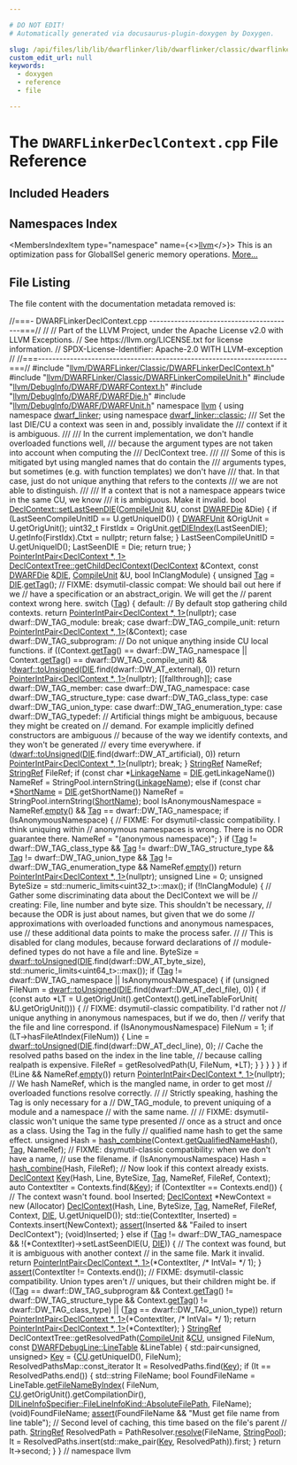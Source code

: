 ```yaml
---

# DO NOT EDIT!
# Automatically generated via docusaurus-plugin-doxygen by Doxygen.

slug: /api/files/lib/lib/dwarflinker/lib/dwarflinker/classic/dwarflinkerdeclcontext-cpp
custom_edit_url: null
keywords:
  - doxygen
  - reference
  - file

---
```





# The `DWARFLinkerDeclContext.cpp` File Reference

<DoxygenPage pluginConfig={pluginConfig}>



## Included Headers

<IncludesList>
<IncludesListItem
  filePath="llvm/DWARFLinker/Classic/DWARFLinkerDeclContext.h"
  permalink="/docs/api/files/include/include/llvm/include/llvm/dwarflinker/include/llvm/dwarflinker/classic/dwarflinkerdeclcontext-h"
  isLocal="true" />
<IncludesListItem
  filePath="llvm/DWARFLinker/Classic/DWARFLinkerCompileUnit.h"
  permalink="/docs/api/files/include/include/llvm/include/llvm/dwarflinker/include/llvm/dwarflinker/classic/dwarflinkercompileunit-h"
  isLocal="true" />
<IncludesListItem
  filePath="llvm/DebugInfo/DWARF/DWARFContext.h"
  permalink="/docs/api/files/include/include/llvm/include/llvm/debuginfo/include/llvm/debuginfo/dwarf/dwarfcontext-h"
  isLocal="true" />
<IncludesListItem
  filePath="llvm/DebugInfo/DWARF/DWARFDie.h"
  permalink="/docs/api/files/include/include/llvm/include/llvm/debuginfo/include/llvm/debuginfo/dwarf/dwarfdie-h"
  isLocal="true" />
<IncludesListItem
  filePath="llvm/DebugInfo/DWARF/DWARFUnit.h"
  permalink="/docs/api/files/include/include/llvm/include/llvm/debuginfo/include/llvm/debuginfo/dwarf/dwarfunit-h"
  isLocal="true" />
</IncludesList>

## Namespaces Index

<MembersIndex>

<MembersIndexItem
  type="namespace"
  name={<><a href="/docs/api/namespaces/llvm">llvm</a></>}>
This is an optimization pass for GlobalISel generic memory operations. <a href="/docs/api/namespaces/llvm/#details">More...</a>
</MembersIndexItem>

</MembersIndex>


## File Listing

The file content with the documentation metadata removed is:

<ProgramListing>

<Link id="l00001" /><CodeLine lineNumber="1"><span class="doxyHighlightComment">//===- DWARFLinkerDeclContext.cpp -----------------------------------------===//</span></CodeLine>
<Link id="l00002" /><CodeLine lineNumber="2"><span class="doxyHighlightComment">//</span></CodeLine>
<Link id="l00003" /><CodeLine lineNumber="3"><span class="doxyHighlightComment">// Part of the LLVM Project, under the Apache License v2.0 with LLVM Exceptions.</span></CodeLine>
<Link id="l00004" /><CodeLine lineNumber="4"><span class="doxyHighlightComment">// See https://llvm.org/LICENSE.txt for license information.</span></CodeLine>
<Link id="l00005" /><CodeLine lineNumber="5"><span class="doxyHighlightComment">// SPDX-License-Identifier: Apache-2.0 WITH LLVM-exception</span></CodeLine>
<Link id="l00006" /><CodeLine lineNumber="6"><span class="doxyHighlightComment">//</span></CodeLine>
<Link id="l00007" /><CodeLine lineNumber="7"><span class="doxyHighlightComment">//===----------------------------------------------------------------------===//</span></CodeLine>
<Link id="l00008" /><CodeLine lineNumber="8"></CodeLine>
<Link id="l00009" /><CodeLine lineNumber="9"><span class="doxyHighlightPreprocessor">#include &quot;<a href="/docs/api/files/include/include/llvm/include/llvm/dwarflinker/include/llvm/dwarflinker/classic/dwarflinkerdeclcontext-h">llvm/DWARFLinker/Classic/DWARFLinkerDeclContext.h</a>&quot;</span></CodeLine>
<Link id="l00010" /><CodeLine lineNumber="10"><span class="doxyHighlightPreprocessor">#include &quot;<a href="/docs/api/files/include/include/llvm/include/llvm/dwarflinker/include/llvm/dwarflinker/classic/dwarflinkercompileunit-h">llvm/DWARFLinker/Classic/DWARFLinkerCompileUnit.h</a>&quot;</span></CodeLine>
<Link id="l00011" /><CodeLine lineNumber="11"><span class="doxyHighlightPreprocessor">#include &quot;<a href="/docs/api/files/include/include/llvm/include/llvm/debuginfo/include/llvm/debuginfo/dwarf/dwarfcontext-h">llvm/DebugInfo/DWARF/DWARFContext.h</a>&quot;</span></CodeLine>
<Link id="l00012" /><CodeLine lineNumber="12"><span class="doxyHighlightPreprocessor">#include &quot;<a href="/docs/api/files/include/include/llvm/include/llvm/debuginfo/include/llvm/debuginfo/dwarf/dwarfdie-h">llvm/DebugInfo/DWARF/DWARFDie.h</a>&quot;</span></CodeLine>
<Link id="l00013" /><CodeLine lineNumber="13"><span class="doxyHighlightPreprocessor">#include &quot;<a href="/docs/api/files/include/include/llvm/include/llvm/debuginfo/include/llvm/debuginfo/dwarf/dwarfunit-h">llvm/DebugInfo/DWARF/DWARFUnit.h</a>&quot;</span></CodeLine>
<Link id="l00014" /><CodeLine lineNumber="14"></CodeLine>
<Link id="l00015" /><CodeLine lineNumber="15"><span class="doxyHighlightKeyword">namespace </span><span class="doxyHighlight"><a href="/docs/api/namespaces/llvm">llvm</a> &#123;</span></CodeLine>
<Link id="l00016" /><CodeLine lineNumber="16"></CodeLine>
<Link id="l00017" /><CodeLine lineNumber="17"><span class="doxyHighlightKeyword">using namespace </span><span class="doxyHighlight"><a href="/docs/api/namespaces/llvm/dwarf-linker">dwarf&#95;linker</a>;</span></CodeLine>
<Link id="l00018" /><CodeLine lineNumber="18"><span class="doxyHighlightKeyword">using namespace </span><span class="doxyHighlight"><a href="/docs/api/namespaces/llvm/dwarf-linker/classic">dwarf&#95;linker::classic</a>;</span></CodeLine>
<Link id="l00019" /><CodeLine lineNumber="19"></CodeLine>
<Link id="l00020" /><CodeLine lineNumber="20"><span class="doxyHighlightComment">/// Set the last DIE/CU a context was seen in and, possibly invalidate the</span></CodeLine>
<Link id="l00021" /><CodeLine lineNumber="21"><span class="doxyHighlightComment">/// context if it is ambiguous.</span></CodeLine>
<Link id="l00022" /><CodeLine lineNumber="22"><span class="doxyHighlightComment">///</span></CodeLine>
<Link id="l00023" /><CodeLine lineNumber="23"><span class="doxyHighlightComment">/// In the current implementation, we don&#39;t handle overloaded functions well,</span></CodeLine>
<Link id="l00024" /><CodeLine lineNumber="24"><span class="doxyHighlightComment">/// because the argument types are not taken into account when computing the</span></CodeLine>
<Link id="l00025" /><CodeLine lineNumber="25"><span class="doxyHighlightComment">/// DeclContext tree.</span></CodeLine>
<Link id="l00026" /><CodeLine lineNumber="26"><span class="doxyHighlightComment">///</span></CodeLine>
<Link id="l00027" /><CodeLine lineNumber="27"><span class="doxyHighlightComment">/// Some of this is mitigated byt using mangled names that do contain the</span></CodeLine>
<Link id="l00028" /><CodeLine lineNumber="28"><span class="doxyHighlightComment">/// arguments types, but sometimes (e.g. with function templates) we don&#39;t have</span></CodeLine>
<Link id="l00029" /><CodeLine lineNumber="29"><span class="doxyHighlightComment">/// that. In that case, just do not unique anything that refers to the contexts</span></CodeLine>
<Link id="l00030" /><CodeLine lineNumber="30"><span class="doxyHighlightComment">/// we are not able to distinguish.</span></CodeLine>
<Link id="l00031" /><CodeLine lineNumber="31"><span class="doxyHighlightComment">///</span></CodeLine>
<Link id="l00032" /><CodeLine lineNumber="32"><span class="doxyHighlightComment">/// If a context that is not a namespace appears twice in the same CU, we know</span></CodeLine>
<Link id="l00033" /><CodeLine lineNumber="33"><span class="doxyHighlightComment">/// it is ambiguous. Make it invalid.</span></CodeLine>
<Link id="l00034" /><CodeLine lineNumber="34" lineLink="/docs/api/classes/llvm/dwarf-linker/classic/declcontext/#ae30b2bbf9086ea752acb7a645fc6e688"><span class="doxyHighlightKeywordType">bool</span><span class="doxyHighlight"> <a href="/docs/api/classes/llvm/dwarf-linker/classic/declcontext/#ae30b2bbf9086ea752acb7a645fc6e688">DeclContext::setLastSeenDIE</a>(<a href="/docs/api/classes/llvm/dwarf-linker/classic/compileunit">CompileUnit</a> &amp;U, </span><span class="doxyHighlightKeyword">const</span><span class="doxyHighlight"> <a href="/docs/api/classes/llvm/dwarfdie">DWARFDie</a> &amp;Die) &#123;</span></CodeLine>
<Link id="l00035" /><CodeLine lineNumber="35"><span class="doxyHighlight">  </span><span class="doxyHighlightKeywordFlow">if</span><span class="doxyHighlight"> (LastSeenCompileUnitID == U.getUniqueID()) &#123;</span></CodeLine>
<Link id="l00036" /><CodeLine lineNumber="36"><span class="doxyHighlight">    <a href="/docs/api/classes/llvm/dwarfunit-1">DWARFUnit</a> &amp;OrigUnit = U.getOrigUnit();</span></CodeLine>
<Link id="l00037" /><CodeLine lineNumber="37"><span class="doxyHighlight">    uint32&#95;t FirstIdx = OrigUnit.<a href="/docs/api/classes/llvm/dwarfunit-1/#aa19e6ee8bd7aee2cdb0877d7e07a5926">getDIEIndex</a>(LastSeenDIE);</span></CodeLine>
<Link id="l00038" /><CodeLine lineNumber="38"><span class="doxyHighlight">    U.getInfo(FirstIdx).Ctxt = </span><span class="doxyHighlightKeyword">nullptr</span><span class="doxyHighlight">;</span></CodeLine>
<Link id="l00039" /><CodeLine lineNumber="39"><span class="doxyHighlight">    </span><span class="doxyHighlightKeywordFlow">return</span><span class="doxyHighlight"> </span><span class="doxyHighlightKeyword">false</span><span class="doxyHighlight">;</span></CodeLine>
<Link id="l00040" /><CodeLine lineNumber="40"><span class="doxyHighlight">  &#125;</span></CodeLine>
<Link id="l00041" /><CodeLine lineNumber="41"></CodeLine>
<Link id="l00042" /><CodeLine lineNumber="42"><span class="doxyHighlight">  LastSeenCompileUnitID = U.getUniqueID();</span></CodeLine>
<Link id="l00043" /><CodeLine lineNumber="43"><span class="doxyHighlight">  LastSeenDIE = Die;</span></CodeLine>
<Link id="l00044" /><CodeLine lineNumber="44"><span class="doxyHighlight">  </span><span class="doxyHighlightKeywordFlow">return</span><span class="doxyHighlight"> </span><span class="doxyHighlightKeyword">true</span><span class="doxyHighlight">;</span></CodeLine>
<Link id="l00045" /><CodeLine lineNumber="45"><span class="doxyHighlight">&#125;</span></CodeLine>
<Link id="l00046" /><CodeLine lineNumber="46"></CodeLine>
<Link id="l00047" /><CodeLine lineNumber="47"><span class="doxyHighlight"><a href="/docs/api/classes/llvm/pointerintpair">PointerIntPair&lt;DeclContext &#42;, 1&gt;</a></span></CodeLine>
<Link id="l00048" /><CodeLine lineNumber="48" lineLink="/docs/api/classes/llvm/dwarf-linker/classic/declcontexttree/#a4bd9844a95feccd824a78e62c476f423"><span class="doxyHighlight"><a href="/docs/api/classes/llvm/dwarf-linker/classic/declcontexttree/#a4bd9844a95feccd824a78e62c476f423">DeclContextTree::getChildDeclContext</a>(<a href="/docs/api/classes/llvm/dwarf-linker/classic/declcontext">DeclContext</a> &amp;Context, </span><span class="doxyHighlightKeyword">const</span><span class="doxyHighlight"> <a href="/docs/api/classes/llvm/dwarfdie">DWARFDie</a> &amp;<a href="/docs/api/classes/llvm/die">DIE</a>,</span></CodeLine>
<Link id="l00049" /><CodeLine lineNumber="49"><span class="doxyHighlight">                                     <a href="/docs/api/classes/llvm/dwarf-linker/classic/compileunit">CompileUnit</a> &amp;U, </span><span class="doxyHighlightKeywordType">bool</span><span class="doxyHighlight"> InClangModule) &#123;</span></CodeLine>
<Link id="l00050" /><CodeLine lineNumber="50"><span class="doxyHighlight">  </span><span class="doxyHighlightKeywordType">unsigned</span><span class="doxyHighlight"> <a href="/docs/api/namespaces/llvm/#ac226f3d2b9ca090171a8e0a8cb92c343ac101058e7ea21bbbf2a5ac893088e90b">Tag</a> = <a href="/docs/api/classes/llvm/die">DIE</a>.<a href="/docs/api/classes/llvm/die/#aeac16c22ec5a0c13658381144c7e3439">getTag</a>();</span></CodeLine>
<Link id="l00051" /><CodeLine lineNumber="51"></CodeLine>
<Link id="l00052" /><CodeLine lineNumber="52"><span class="doxyHighlight">  </span><span class="doxyHighlightComment">// FIXME: dsymutil-classic compat: We should bail out here if we</span></CodeLine>
<Link id="l00053" /><CodeLine lineNumber="53"><span class="doxyHighlight">  </span><span class="doxyHighlightComment">// have a specification or an abstract&#95;origin. We will get the</span></CodeLine>
<Link id="l00054" /><CodeLine lineNumber="54"><span class="doxyHighlight">  </span><span class="doxyHighlightComment">// parent context wrong here.</span></CodeLine>
<Link id="l00055" /><CodeLine lineNumber="55"></CodeLine>
<Link id="l00056" /><CodeLine lineNumber="56"><span class="doxyHighlight">  </span><span class="doxyHighlightKeywordFlow">switch</span><span class="doxyHighlight"> (<a href="/docs/api/namespaces/llvm/#ac226f3d2b9ca090171a8e0a8cb92c343ac101058e7ea21bbbf2a5ac893088e90b">Tag</a>) &#123;</span></CodeLine>
<Link id="l00057" /><CodeLine lineNumber="57"><span class="doxyHighlight">  </span><span class="doxyHighlightKeywordFlow">default</span><span class="doxyHighlight">:</span></CodeLine>
<Link id="l00058" /><CodeLine lineNumber="58"><span class="doxyHighlight">    </span><span class="doxyHighlightComment">// By default stop gathering child contexts.</span></CodeLine>
<Link id="l00059" /><CodeLine lineNumber="59"><span class="doxyHighlight">    </span><span class="doxyHighlightKeywordFlow">return</span><span class="doxyHighlight"> <a href="/docs/api/classes/llvm/pointerintpair">PointerIntPair&lt;DeclContext &#42;, 1&gt;</a>(</span><span class="doxyHighlightKeyword">nullptr</span><span class="doxyHighlight">);</span></CodeLine>
<Link id="l00060" /><CodeLine lineNumber="60"><span class="doxyHighlight">  </span><span class="doxyHighlightKeywordFlow">case</span><span class="doxyHighlight"> dwarf::DW&#95;TAG&#95;module:</span></CodeLine>
<Link id="l00061" /><CodeLine lineNumber="61"><span class="doxyHighlight">    </span><span class="doxyHighlightKeywordFlow">break</span><span class="doxyHighlight">;</span></CodeLine>
<Link id="l00062" /><CodeLine lineNumber="62"><span class="doxyHighlight">  </span><span class="doxyHighlightKeywordFlow">case</span><span class="doxyHighlight"> dwarf::DW&#95;TAG&#95;compile&#95;unit:</span></CodeLine>
<Link id="l00063" /><CodeLine lineNumber="63"><span class="doxyHighlight">    </span><span class="doxyHighlightKeywordFlow">return</span><span class="doxyHighlight"> <a href="/docs/api/classes/llvm/pointerintpair">PointerIntPair&lt;DeclContext &#42;, 1&gt;</a>(&amp;Context);</span></CodeLine>
<Link id="l00064" /><CodeLine lineNumber="64"><span class="doxyHighlight">  </span><span class="doxyHighlightKeywordFlow">case</span><span class="doxyHighlight"> dwarf::DW&#95;TAG&#95;subprogram:</span></CodeLine>
<Link id="l00065" /><CodeLine lineNumber="65"><span class="doxyHighlight">    </span><span class="doxyHighlightComment">// Do not unique anything inside CU local functions.</span></CodeLine>
<Link id="l00066" /><CodeLine lineNumber="66"><span class="doxyHighlight">    </span><span class="doxyHighlightKeywordFlow">if</span><span class="doxyHighlight"> ((Context.<a href="/docs/api/classes/llvm/dwarf-linker/classic/declcontext/#a8569ced4fce12d65531b73aa700486cb">getTag</a>() == dwarf::DW&#95;TAG&#95;namespace ||</span></CodeLine>
<Link id="l00067" /><CodeLine lineNumber="67"><span class="doxyHighlight">         Context.<a href="/docs/api/classes/llvm/dwarf-linker/classic/declcontext/#a8569ced4fce12d65531b73aa700486cb">getTag</a>() == dwarf::DW&#95;TAG&#95;compile&#95;unit) &amp;&amp;</span></CodeLine>
<Link id="l00068" /><CodeLine lineNumber="68"><span class="doxyHighlight">        !<a href="/docs/api/namespaces/llvm/dwarf/#ae150cb3561ce0a2979ed60d29301eef7">dwarf::toUnsigned</a>(<a href="/docs/api/classes/llvm/die">DIE</a>.find(dwarf::DW&#95;AT&#95;external), 0))</span></CodeLine>
<Link id="l00069" /><CodeLine lineNumber="69"><span class="doxyHighlight">      </span><span class="doxyHighlightKeywordFlow">return</span><span class="doxyHighlight"> <a href="/docs/api/classes/llvm/pointerintpair">PointerIntPair&lt;DeclContext &#42;, 1&gt;</a>(</span><span class="doxyHighlightKeyword">nullptr</span><span class="doxyHighlight">);</span></CodeLine>
<Link id="l00070" /><CodeLine lineNumber="70"><span class="doxyHighlight">    &#91;&#91;fallthrough&#93;&#93;;</span></CodeLine>
<Link id="l00071" /><CodeLine lineNumber="71"><span class="doxyHighlight">  </span><span class="doxyHighlightKeywordFlow">case</span><span class="doxyHighlight"> dwarf::DW&#95;TAG&#95;member:</span></CodeLine>
<Link id="l00072" /><CodeLine lineNumber="72"><span class="doxyHighlight">  </span><span class="doxyHighlightKeywordFlow">case</span><span class="doxyHighlight"> dwarf::DW&#95;TAG&#95;namespace:</span></CodeLine>
<Link id="l00073" /><CodeLine lineNumber="73"><span class="doxyHighlight">  </span><span class="doxyHighlightKeywordFlow">case</span><span class="doxyHighlight"> dwarf::DW&#95;TAG&#95;structure&#95;type:</span></CodeLine>
<Link id="l00074" /><CodeLine lineNumber="74"><span class="doxyHighlight">  </span><span class="doxyHighlightKeywordFlow">case</span><span class="doxyHighlight"> dwarf::DW&#95;TAG&#95;class&#95;type:</span></CodeLine>
<Link id="l00075" /><CodeLine lineNumber="75"><span class="doxyHighlight">  </span><span class="doxyHighlightKeywordFlow">case</span><span class="doxyHighlight"> dwarf::DW&#95;TAG&#95;union&#95;type:</span></CodeLine>
<Link id="l00076" /><CodeLine lineNumber="76"><span class="doxyHighlight">  </span><span class="doxyHighlightKeywordFlow">case</span><span class="doxyHighlight"> dwarf::DW&#95;TAG&#95;enumeration&#95;type:</span></CodeLine>
<Link id="l00077" /><CodeLine lineNumber="77"><span class="doxyHighlight">  </span><span class="doxyHighlightKeywordFlow">case</span><span class="doxyHighlight"> dwarf::DW&#95;TAG&#95;typedef:</span></CodeLine>
<Link id="l00078" /><CodeLine lineNumber="78"><span class="doxyHighlight">    </span><span class="doxyHighlightComment">// Artificial things might be ambiguous, because they might be created on</span></CodeLine>
<Link id="l00079" /><CodeLine lineNumber="79"><span class="doxyHighlight">    </span><span class="doxyHighlightComment">// demand. For example implicitly defined constructors are ambiguous</span></CodeLine>
<Link id="l00080" /><CodeLine lineNumber="80"><span class="doxyHighlight">    </span><span class="doxyHighlightComment">// because of the way we identify contexts, and they won&#39;t be generated</span></CodeLine>
<Link id="l00081" /><CodeLine lineNumber="81"><span class="doxyHighlight">    </span><span class="doxyHighlightComment">// every time everywhere.</span></CodeLine>
<Link id="l00082" /><CodeLine lineNumber="82"><span class="doxyHighlight">    </span><span class="doxyHighlightKeywordFlow">if</span><span class="doxyHighlight"> (<a href="/docs/api/namespaces/llvm/dwarf/#ae150cb3561ce0a2979ed60d29301eef7">dwarf::toUnsigned</a>(<a href="/docs/api/classes/llvm/die">DIE</a>.find(dwarf::DW&#95;AT&#95;artificial), 0))</span></CodeLine>
<Link id="l00083" /><CodeLine lineNumber="83"><span class="doxyHighlight">      </span><span class="doxyHighlightKeywordFlow">return</span><span class="doxyHighlight"> <a href="/docs/api/classes/llvm/pointerintpair">PointerIntPair&lt;DeclContext &#42;, 1&gt;</a>(</span><span class="doxyHighlightKeyword">nullptr</span><span class="doxyHighlight">);</span></CodeLine>
<Link id="l00084" /><CodeLine lineNumber="84"><span class="doxyHighlight">    </span><span class="doxyHighlightKeywordFlow">break</span><span class="doxyHighlight">;</span></CodeLine>
<Link id="l00085" /><CodeLine lineNumber="85"><span class="doxyHighlight">  &#125;</span></CodeLine>
<Link id="l00086" /><CodeLine lineNumber="86"></CodeLine>
<Link id="l00087" /><CodeLine lineNumber="87"><span class="doxyHighlight">  <a href="/docs/api/classes/llvm/stringref">StringRef</a> NameRef;</span></CodeLine>
<Link id="l00088" /><CodeLine lineNumber="88"><span class="doxyHighlight">  <a href="/docs/api/classes/llvm/stringref">StringRef</a> FileRef;</span></CodeLine>
<Link id="l00089" /><CodeLine lineNumber="89"></CodeLine>
<Link id="l00090" /><CodeLine lineNumber="90"><span class="doxyHighlight">  </span><span class="doxyHighlightKeywordFlow">if</span><span class="doxyHighlight"> (</span><span class="doxyHighlightKeyword">const</span><span class="doxyHighlight"> </span><span class="doxyHighlightKeywordType">char</span><span class="doxyHighlight"> &#42;<a href="/docs/api/namespaces/llvm/#aad87d874f7944b5838f7881938d18870a2af11f5ae6e00ebf5aff0bfd071ba5b3">LinkageName</a> = <a href="/docs/api/classes/llvm/die">DIE</a>.getLinkageName())</span></CodeLine>
<Link id="l00091" /><CodeLine lineNumber="91"><span class="doxyHighlight">    NameRef = StringPool.internString(<a href="/docs/api/namespaces/llvm/#aad87d874f7944b5838f7881938d18870a2af11f5ae6e00ebf5aff0bfd071ba5b3">LinkageName</a>);</span></CodeLine>
<Link id="l00092" /><CodeLine lineNumber="92"><span class="doxyHighlight">  </span><span class="doxyHighlightKeywordFlow">else</span><span class="doxyHighlight"> </span><span class="doxyHighlightKeywordFlow">if</span><span class="doxyHighlight"> (</span><span class="doxyHighlightKeyword">const</span><span class="doxyHighlight"> </span><span class="doxyHighlightKeywordType">char</span><span class="doxyHighlight"> &#42;<a href="/docs/api/namespaces/llvm/#aad87d874f7944b5838f7881938d18870ad26b007baa81cc3cd38d8d6c93e6df42">ShortName</a> = <a href="/docs/api/classes/llvm/die">DIE</a>.getShortName())</span></CodeLine>
<Link id="l00093" /><CodeLine lineNumber="93"><span class="doxyHighlight">    NameRef = StringPool.internString(<a href="/docs/api/namespaces/llvm/#aad87d874f7944b5838f7881938d18870ad26b007baa81cc3cd38d8d6c93e6df42">ShortName</a>);</span></CodeLine>
<Link id="l00094" /><CodeLine lineNumber="94"></CodeLine>
<Link id="l00095" /><CodeLine lineNumber="95"><span class="doxyHighlight">  </span><span class="doxyHighlightKeywordType">bool</span><span class="doxyHighlight"> IsAnonymousNamespace = NameRef.<a href="/docs/api/classes/llvm/stringref/#a2dc80c585ad5882da8cae7b5968f7e74">empty</a>() &amp;&amp; <a href="/docs/api/namespaces/llvm/#ac226f3d2b9ca090171a8e0a8cb92c343ac101058e7ea21bbbf2a5ac893088e90b">Tag</a> == dwarf::DW&#95;TAG&#95;namespace;</span></CodeLine>
<Link id="l00096" /><CodeLine lineNumber="96"><span class="doxyHighlight">  </span><span class="doxyHighlightKeywordFlow">if</span><span class="doxyHighlight"> (IsAnonymousNamespace) &#123;</span></CodeLine>
<Link id="l00097" /><CodeLine lineNumber="97"><span class="doxyHighlight">    </span><span class="doxyHighlightComment">// FIXME: For dsymutil-classic compatibility. I think uniquing within</span></CodeLine>
<Link id="l00098" /><CodeLine lineNumber="98"><span class="doxyHighlight">    </span><span class="doxyHighlightComment">// anonymous namespaces is wrong. There is no ODR guarantee there.</span></CodeLine>
<Link id="l00099" /><CodeLine lineNumber="99"><span class="doxyHighlight">    NameRef = </span><span class="doxyHighlightStringLiteral">&quot;(anonymous namespace)&quot;</span><span class="doxyHighlight">;</span></CodeLine>
<Link id="l00100" /><CodeLine lineNumber="100"><span class="doxyHighlight">  &#125;</span></CodeLine>
<Link id="l00101" /><CodeLine lineNumber="101"></CodeLine>
<Link id="l00102" /><CodeLine lineNumber="102"><span class="doxyHighlight">  </span><span class="doxyHighlightKeywordFlow">if</span><span class="doxyHighlight"> (<a href="/docs/api/namespaces/llvm/#ac226f3d2b9ca090171a8e0a8cb92c343ac101058e7ea21bbbf2a5ac893088e90b">Tag</a> != dwarf::DW&#95;TAG&#95;class&#95;type &amp;&amp; <a href="/docs/api/namespaces/llvm/#ac226f3d2b9ca090171a8e0a8cb92c343ac101058e7ea21bbbf2a5ac893088e90b">Tag</a> != dwarf::DW&#95;TAG&#95;structure&#95;type &amp;&amp;</span></CodeLine>
<Link id="l00103" /><CodeLine lineNumber="103"><span class="doxyHighlight">      <a href="/docs/api/namespaces/llvm/#ac226f3d2b9ca090171a8e0a8cb92c343ac101058e7ea21bbbf2a5ac893088e90b">Tag</a> != dwarf::DW&#95;TAG&#95;union&#95;type &amp;&amp;</span></CodeLine>
<Link id="l00104" /><CodeLine lineNumber="104"><span class="doxyHighlight">      <a href="/docs/api/namespaces/llvm/#ac226f3d2b9ca090171a8e0a8cb92c343ac101058e7ea21bbbf2a5ac893088e90b">Tag</a> != dwarf::DW&#95;TAG&#95;enumeration&#95;type &amp;&amp; NameRef.<a href="/docs/api/classes/llvm/stringref/#a2dc80c585ad5882da8cae7b5968f7e74">empty</a>())</span></CodeLine>
<Link id="l00105" /><CodeLine lineNumber="105"><span class="doxyHighlight">    </span><span class="doxyHighlightKeywordFlow">return</span><span class="doxyHighlight"> <a href="/docs/api/classes/llvm/pointerintpair">PointerIntPair&lt;DeclContext &#42;, 1&gt;</a>(</span><span class="doxyHighlightKeyword">nullptr</span><span class="doxyHighlight">);</span></CodeLine>
<Link id="l00106" /><CodeLine lineNumber="106"></CodeLine>
<Link id="l00107" /><CodeLine lineNumber="107"><span class="doxyHighlight">  </span><span class="doxyHighlightKeywordType">unsigned</span><span class="doxyHighlight"> Line = 0;</span></CodeLine>
<Link id="l00108" /><CodeLine lineNumber="108"><span class="doxyHighlight">  </span><span class="doxyHighlightKeywordType">unsigned</span><span class="doxyHighlight"> ByteSize = std::numeric&#95;limits&lt;uint32&#95;t&gt;::max();</span></CodeLine>
<Link id="l00109" /><CodeLine lineNumber="109"></CodeLine>
<Link id="l00110" /><CodeLine lineNumber="110"><span class="doxyHighlight">  </span><span class="doxyHighlightKeywordFlow">if</span><span class="doxyHighlight"> (!InClangModule) &#123;</span></CodeLine>
<Link id="l00111" /><CodeLine lineNumber="111"><span class="doxyHighlight">    </span><span class="doxyHighlightComment">// Gather some discriminating data about the DeclContext we will be</span></CodeLine>
<Link id="l00112" /><CodeLine lineNumber="112"><span class="doxyHighlight">    </span><span class="doxyHighlightComment">// creating: File, line number and byte size. This shouldn&#39;t be necessary,</span></CodeLine>
<Link id="l00113" /><CodeLine lineNumber="113"><span class="doxyHighlight">    </span><span class="doxyHighlightComment">// because the ODR is just about names, but given that we do some</span></CodeLine>
<Link id="l00114" /><CodeLine lineNumber="114"><span class="doxyHighlight">    </span><span class="doxyHighlightComment">// approximations with overloaded functions and anonymous namespaces, use</span></CodeLine>
<Link id="l00115" /><CodeLine lineNumber="115"><span class="doxyHighlight">    </span><span class="doxyHighlightComment">// these additional data points to make the process safer.</span></CodeLine>
<Link id="l00116" /><CodeLine lineNumber="116"><span class="doxyHighlight">    </span><span class="doxyHighlightComment">//</span></CodeLine>
<Link id="l00117" /><CodeLine lineNumber="117"><span class="doxyHighlight">    </span><span class="doxyHighlightComment">// This is disabled for clang modules, because forward declarations of</span></CodeLine>
<Link id="l00118" /><CodeLine lineNumber="118"><span class="doxyHighlight">    </span><span class="doxyHighlightComment">// module-defined types do not have a file and line.</span></CodeLine>
<Link id="l00119" /><CodeLine lineNumber="119"><span class="doxyHighlight">    ByteSize = <a href="/docs/api/namespaces/llvm/dwarf/#ae150cb3561ce0a2979ed60d29301eef7">dwarf::toUnsigned</a>(<a href="/docs/api/classes/llvm/die">DIE</a>.find(dwarf::DW&#95;AT&#95;byte&#95;size),</span></CodeLine>
<Link id="l00120" /><CodeLine lineNumber="120"><span class="doxyHighlight">                                 std::numeric&#95;limits&lt;uint64&#95;t&gt;::max());</span></CodeLine>
<Link id="l00121" /><CodeLine lineNumber="121"><span class="doxyHighlight">    </span><span class="doxyHighlightKeywordFlow">if</span><span class="doxyHighlight"> (<a href="/docs/api/namespaces/llvm/#ac226f3d2b9ca090171a8e0a8cb92c343ac101058e7ea21bbbf2a5ac893088e90b">Tag</a> != dwarf::DW&#95;TAG&#95;namespace || IsAnonymousNamespace) &#123;</span></CodeLine>
<Link id="l00122" /><CodeLine lineNumber="122"><span class="doxyHighlight">      </span><span class="doxyHighlightKeywordFlow">if</span><span class="doxyHighlight"> (</span><span class="doxyHighlightKeywordType">unsigned</span><span class="doxyHighlight"> FileNum =</span></CodeLine>
<Link id="l00123" /><CodeLine lineNumber="123"><span class="doxyHighlight">              <a href="/docs/api/namespaces/llvm/dwarf/#ae150cb3561ce0a2979ed60d29301eef7">dwarf::toUnsigned</a>(<a href="/docs/api/classes/llvm/die">DIE</a>.find(dwarf::DW&#95;AT&#95;decl&#95;file), 0)) &#123;</span></CodeLine>
<Link id="l00124" /><CodeLine lineNumber="124"><span class="doxyHighlight">        </span><span class="doxyHighlightKeywordFlow">if</span><span class="doxyHighlight"> (</span><span class="doxyHighlightKeyword">const</span><span class="doxyHighlight"> </span><span class="doxyHighlightKeyword">auto</span><span class="doxyHighlight"> &#42;LT = U.getOrigUnit().getContext().getLineTableForUnit(</span></CodeLine>
<Link id="l00125" /><CodeLine lineNumber="125"><span class="doxyHighlight">                &amp;U.getOrigUnit())) &#123;</span></CodeLine>
<Link id="l00126" /><CodeLine lineNumber="126"><span class="doxyHighlight">          </span><span class="doxyHighlightComment">// FIXME: dsymutil-classic compatibility. I&#39;d rather not</span></CodeLine>
<Link id="l00127" /><CodeLine lineNumber="127"><span class="doxyHighlight">          </span><span class="doxyHighlightComment">// unique anything in anonymous namespaces, but if we do, then</span></CodeLine>
<Link id="l00128" /><CodeLine lineNumber="128"><span class="doxyHighlight">          </span><span class="doxyHighlightComment">// verify that the file and line correspond.</span></CodeLine>
<Link id="l00129" /><CodeLine lineNumber="129"><span class="doxyHighlight">          </span><span class="doxyHighlightKeywordFlow">if</span><span class="doxyHighlight"> (IsAnonymousNamespace)</span></CodeLine>
<Link id="l00130" /><CodeLine lineNumber="130"><span class="doxyHighlight">            FileNum = 1;</span></CodeLine>
<Link id="l00131" /><CodeLine lineNumber="131"></CodeLine>
<Link id="l00132" /><CodeLine lineNumber="132"><span class="doxyHighlight">          </span><span class="doxyHighlightKeywordFlow">if</span><span class="doxyHighlight"> (LT-&gt;hasFileAtIndex(FileNum)) &#123;</span></CodeLine>
<Link id="l00133" /><CodeLine lineNumber="133"><span class="doxyHighlight">            Line = <a href="/docs/api/namespaces/llvm/dwarf/#ae150cb3561ce0a2979ed60d29301eef7">dwarf::toUnsigned</a>(<a href="/docs/api/classes/llvm/die">DIE</a>.find(dwarf::DW&#95;AT&#95;decl&#95;line), 0);</span></CodeLine>
<Link id="l00134" /><CodeLine lineNumber="134"><span class="doxyHighlight">            </span><span class="doxyHighlightComment">// Cache the resolved paths based on the index in the line table,</span></CodeLine>
<Link id="l00135" /><CodeLine lineNumber="135"><span class="doxyHighlight">            </span><span class="doxyHighlightComment">// because calling realpath is expensive.</span></CodeLine>
<Link id="l00136" /><CodeLine lineNumber="136"><span class="doxyHighlight">            FileRef = getResolvedPath(U, FileNum, &#42;LT);</span></CodeLine>
<Link id="l00137" /><CodeLine lineNumber="137"><span class="doxyHighlight">          &#125;</span></CodeLine>
<Link id="l00138" /><CodeLine lineNumber="138"><span class="doxyHighlight">        &#125;</span></CodeLine>
<Link id="l00139" /><CodeLine lineNumber="139"><span class="doxyHighlight">      &#125;</span></CodeLine>
<Link id="l00140" /><CodeLine lineNumber="140"><span class="doxyHighlight">    &#125;</span></CodeLine>
<Link id="l00141" /><CodeLine lineNumber="141"><span class="doxyHighlight">  &#125;</span></CodeLine>
<Link id="l00142" /><CodeLine lineNumber="142"></CodeLine>
<Link id="l00143" /><CodeLine lineNumber="143"><span class="doxyHighlight">  </span><span class="doxyHighlightKeywordFlow">if</span><span class="doxyHighlight"> (!Line &amp;&amp; NameRef.<a href="/docs/api/classes/llvm/stringref/#a2dc80c585ad5882da8cae7b5968f7e74">empty</a>())</span></CodeLine>
<Link id="l00144" /><CodeLine lineNumber="144"><span class="doxyHighlight">    </span><span class="doxyHighlightKeywordFlow">return</span><span class="doxyHighlight"> <a href="/docs/api/classes/llvm/pointerintpair">PointerIntPair&lt;DeclContext &#42;, 1&gt;</a>(</span><span class="doxyHighlightKeyword">nullptr</span><span class="doxyHighlight">);</span></CodeLine>
<Link id="l00145" /><CodeLine lineNumber="145"></CodeLine>
<Link id="l00146" /><CodeLine lineNumber="146"><span class="doxyHighlight">  </span><span class="doxyHighlightComment">// We hash NameRef, which is the mangled name, in order to get most</span></CodeLine>
<Link id="l00147" /><CodeLine lineNumber="147"><span class="doxyHighlight">  </span><span class="doxyHighlightComment">// overloaded functions resolve correctly.</span></CodeLine>
<Link id="l00148" /><CodeLine lineNumber="148"><span class="doxyHighlight">  </span><span class="doxyHighlightComment">//</span></CodeLine>
<Link id="l00149" /><CodeLine lineNumber="149"><span class="doxyHighlight">  </span><span class="doxyHighlightComment">// Strictly speaking, hashing the Tag is only necessary for a</span></CodeLine>
<Link id="l00150" /><CodeLine lineNumber="150"><span class="doxyHighlight">  </span><span class="doxyHighlightComment">// DW&#95;TAG&#95;module, to prevent uniquing of a module and a namespace</span></CodeLine>
<Link id="l00151" /><CodeLine lineNumber="151"><span class="doxyHighlight">  </span><span class="doxyHighlightComment">// with the same name.</span></CodeLine>
<Link id="l00152" /><CodeLine lineNumber="152"><span class="doxyHighlight">  </span><span class="doxyHighlightComment">//</span></CodeLine>
<Link id="l00153" /><CodeLine lineNumber="153"><span class="doxyHighlight">  </span><span class="doxyHighlightComment">// FIXME: dsymutil-classic won&#39;t unique the same type presented</span></CodeLine>
<Link id="l00154" /><CodeLine lineNumber="154"><span class="doxyHighlight">  </span><span class="doxyHighlightComment">// once as a struct and once as a class. Using the Tag in the fully</span></CodeLine>
<Link id="l00155" /><CodeLine lineNumber="155"><span class="doxyHighlight">  </span><span class="doxyHighlightComment">// qualified name hash to get the same effect.</span></CodeLine>
<Link id="l00156" /><CodeLine lineNumber="156"><span class="doxyHighlight">  </span><span class="doxyHighlightKeywordType">unsigned</span><span class="doxyHighlight"> Hash = <a href="/docs/api/namespaces/llvm/#add71474638430694c84640146383fc44">hash&#95;combine</a>(Context.<a href="/docs/api/classes/llvm/dwarf-linker/classic/declcontext/#a72e134b2c25154ec9c11a14fdc0c401b">getQualifiedNameHash</a>(), <a href="/docs/api/namespaces/llvm/#ac226f3d2b9ca090171a8e0a8cb92c343ac101058e7ea21bbbf2a5ac893088e90b">Tag</a>, NameRef);</span></CodeLine>
<Link id="l00157" /><CodeLine lineNumber="157"></CodeLine>
<Link id="l00158" /><CodeLine lineNumber="158"><span class="doxyHighlight">  </span><span class="doxyHighlightComment">// FIXME: dsymutil-classic compatibility: when we don&#39;t have a name,</span></CodeLine>
<Link id="l00159" /><CodeLine lineNumber="159"><span class="doxyHighlight">  </span><span class="doxyHighlightComment">// use the filename.</span></CodeLine>
<Link id="l00160" /><CodeLine lineNumber="160"><span class="doxyHighlight">  </span><span class="doxyHighlightKeywordFlow">if</span><span class="doxyHighlight"> (IsAnonymousNamespace)</span></CodeLine>
<Link id="l00161" /><CodeLine lineNumber="161"><span class="doxyHighlight">    Hash = <a href="/docs/api/namespaces/llvm/#add71474638430694c84640146383fc44">hash&#95;combine</a>(Hash, FileRef);</span></CodeLine>
<Link id="l00162" /><CodeLine lineNumber="162"></CodeLine>
<Link id="l00163" /><CodeLine lineNumber="163"><span class="doxyHighlight">  </span><span class="doxyHighlightComment">// Now look if this context already exists.</span></CodeLine>
<Link id="l00164" /><CodeLine lineNumber="164"><span class="doxyHighlight">  <a href="/docs/api/classes/llvm/dwarf-linker/classic/declcontext">DeclContext</a> <a href="/docs/api/namespaces/llvm/#a98c6256d0644613c6b5b3e2ef06ef5ce">Key</a>(Hash, Line, ByteSize, <a href="/docs/api/namespaces/llvm/#ac226f3d2b9ca090171a8e0a8cb92c343ac101058e7ea21bbbf2a5ac893088e90b">Tag</a>, NameRef, FileRef, Context);</span></CodeLine>
<Link id="l00165" /><CodeLine lineNumber="165"><span class="doxyHighlight">  </span><span class="doxyHighlightKeyword">auto</span><span class="doxyHighlight"> ContextIter = Contexts.find(&amp;<a href="/docs/api/namespaces/llvm/#a98c6256d0644613c6b5b3e2ef06ef5ce">Key</a>);</span></CodeLine>
<Link id="l00166" /><CodeLine lineNumber="166"></CodeLine>
<Link id="l00167" /><CodeLine lineNumber="167"><span class="doxyHighlight">  </span><span class="doxyHighlightKeywordFlow">if</span><span class="doxyHighlight"> (ContextIter == Contexts.end()) &#123;</span></CodeLine>
<Link id="l00168" /><CodeLine lineNumber="168"><span class="doxyHighlight">    </span><span class="doxyHighlightComment">// The context wasn&#39;t found.</span></CodeLine>
<Link id="l00169" /><CodeLine lineNumber="169"><span class="doxyHighlight">    </span><span class="doxyHighlightKeywordType">bool</span><span class="doxyHighlight"> Inserted;</span></CodeLine>
<Link id="l00170" /><CodeLine lineNumber="170"><span class="doxyHighlight">    <a href="/docs/api/classes/llvm/dwarf-linker/classic/declcontext">DeclContext</a> &#42;NewContext =</span></CodeLine>
<Link id="l00171" /><CodeLine lineNumber="171"><span class="doxyHighlight">        </span><span class="doxyHighlightKeyword">new</span><span class="doxyHighlight"> (Allocator) <a href="/docs/api/classes/llvm/dwarf-linker/classic/declcontext">DeclContext</a>(Hash, Line, ByteSize, <a href="/docs/api/namespaces/llvm/#ac226f3d2b9ca090171a8e0a8cb92c343ac101058e7ea21bbbf2a5ac893088e90b">Tag</a>, NameRef, FileRef,</span></CodeLine>
<Link id="l00172" /><CodeLine lineNumber="172"><span class="doxyHighlight">                                    Context, <a href="/docs/api/classes/llvm/die">DIE</a>, U.getUniqueID());</span></CodeLine>
<Link id="l00173" /><CodeLine lineNumber="173"><span class="doxyHighlight">    std::tie(ContextIter, Inserted) = Contexts.insert(NewContext);</span></CodeLine>
<Link id="l00174" /><CodeLine lineNumber="174"><span class="doxyHighlight">    <a href="/docs/api/files/lib/lib/target/lib/target/amdgpu/silowercontrolflow-cpp/#a4868c5d81c5ccc98c47aeab6244346a0">assert</a>(Inserted &amp;&amp; </span><span class="doxyHighlightStringLiteral">&quot;Failed to insert DeclContext&quot;</span><span class="doxyHighlight">);</span></CodeLine>
<Link id="l00175" /><CodeLine lineNumber="175"><span class="doxyHighlight">    (void)Inserted;</span></CodeLine>
<Link id="l00176" /><CodeLine lineNumber="176"><span class="doxyHighlight">  &#125; </span><span class="doxyHighlightKeywordFlow">else</span><span class="doxyHighlight"> </span><span class="doxyHighlightKeywordFlow">if</span><span class="doxyHighlight"> (<a href="/docs/api/namespaces/llvm/#ac226f3d2b9ca090171a8e0a8cb92c343ac101058e7ea21bbbf2a5ac893088e90b">Tag</a> != dwarf::DW&#95;TAG&#95;namespace &amp;&amp;</span></CodeLine>
<Link id="l00177" /><CodeLine lineNumber="177"><span class="doxyHighlight">             !(&#42;ContextIter)-&gt;setLastSeenDIE(U, <a href="/docs/api/classes/llvm/die">DIE</a>)) &#123;</span></CodeLine>
<Link id="l00178" /><CodeLine lineNumber="178"><span class="doxyHighlight">    </span><span class="doxyHighlightComment">// The context was found, but it is ambiguous with another context</span></CodeLine>
<Link id="l00179" /><CodeLine lineNumber="179"><span class="doxyHighlight">    </span><span class="doxyHighlightComment">// in the same file. Mark it invalid.</span></CodeLine>
<Link id="l00180" /><CodeLine lineNumber="180"><span class="doxyHighlight">    </span><span class="doxyHighlightKeywordFlow">return</span><span class="doxyHighlight"> <a href="/docs/api/classes/llvm/pointerintpair">PointerIntPair&lt;DeclContext &#42;, 1&gt;</a>(&#42;ContextIter, </span><span class="doxyHighlightComment">/&#42; IntVal= &#42;/</span><span class="doxyHighlight"> 1);</span></CodeLine>
<Link id="l00181" /><CodeLine lineNumber="181"><span class="doxyHighlight">  &#125;</span></CodeLine>
<Link id="l00182" /><CodeLine lineNumber="182"></CodeLine>
<Link id="l00183" /><CodeLine lineNumber="183"><span class="doxyHighlight">  <a href="/docs/api/files/lib/lib/target/lib/target/amdgpu/silowercontrolflow-cpp/#a4868c5d81c5ccc98c47aeab6244346a0">assert</a>(ContextIter != Contexts.end());</span></CodeLine>
<Link id="l00184" /><CodeLine lineNumber="184"><span class="doxyHighlight">  </span><span class="doxyHighlightComment">// FIXME: dsymutil-classic compatibility. Union types aren&#39;t</span></CodeLine>
<Link id="l00185" /><CodeLine lineNumber="185"><span class="doxyHighlight">  </span><span class="doxyHighlightComment">// uniques, but their children might be.</span></CodeLine>
<Link id="l00186" /><CodeLine lineNumber="186"><span class="doxyHighlight">  </span><span class="doxyHighlightKeywordFlow">if</span><span class="doxyHighlight"> ((<a href="/docs/api/namespaces/llvm/#ac226f3d2b9ca090171a8e0a8cb92c343ac101058e7ea21bbbf2a5ac893088e90b">Tag</a> == dwarf::DW&#95;TAG&#95;subprogram &amp;&amp;</span></CodeLine>
<Link id="l00187" /><CodeLine lineNumber="187"><span class="doxyHighlight">       Context.<a href="/docs/api/classes/llvm/dwarf-linker/classic/declcontext/#a8569ced4fce12d65531b73aa700486cb">getTag</a>() != dwarf::DW&#95;TAG&#95;structure&#95;type &amp;&amp;</span></CodeLine>
<Link id="l00188" /><CodeLine lineNumber="188"><span class="doxyHighlight">       Context.<a href="/docs/api/classes/llvm/dwarf-linker/classic/declcontext/#a8569ced4fce12d65531b73aa700486cb">getTag</a>() != dwarf::DW&#95;TAG&#95;class&#95;type) ||</span></CodeLine>
<Link id="l00189" /><CodeLine lineNumber="189"><span class="doxyHighlight">      (<a href="/docs/api/namespaces/llvm/#ac226f3d2b9ca090171a8e0a8cb92c343ac101058e7ea21bbbf2a5ac893088e90b">Tag</a> == dwarf::DW&#95;TAG&#95;union&#95;type))</span></CodeLine>
<Link id="l00190" /><CodeLine lineNumber="190"><span class="doxyHighlight">    </span><span class="doxyHighlightKeywordFlow">return</span><span class="doxyHighlight"> <a href="/docs/api/classes/llvm/pointerintpair">PointerIntPair&lt;DeclContext &#42;, 1&gt;</a>(&#42;ContextIter, </span><span class="doxyHighlightComment">/&#42; IntVal= &#42;/</span><span class="doxyHighlight"> 1);</span></CodeLine>
<Link id="l00191" /><CodeLine lineNumber="191"></CodeLine>
<Link id="l00192" /><CodeLine lineNumber="192"><span class="doxyHighlight">  </span><span class="doxyHighlightKeywordFlow">return</span><span class="doxyHighlight"> <a href="/docs/api/classes/llvm/pointerintpair">PointerIntPair&lt;DeclContext &#42;, 1&gt;</a>(&#42;ContextIter);</span></CodeLine>
<Link id="l00193" /><CodeLine lineNumber="193"><span class="doxyHighlight">&#125;</span></CodeLine>
<Link id="l00194" /><CodeLine lineNumber="194"></CodeLine>
<Link id="l00195" /><CodeLine lineNumber="195"><span class="doxyHighlight"><a href="/docs/api/classes/llvm/stringref">StringRef</a></span></CodeLine>
<Link id="l00196" /><CodeLine lineNumber="196"><span class="doxyHighlight">DeclContextTree::getResolvedPath(<a href="/docs/api/classes/llvm/dwarf-linker/classic/compileunit">CompileUnit</a> &amp;<a href="/docs/api/namespaces/cu">CU</a>, </span><span class="doxyHighlightKeywordType">unsigned</span><span class="doxyHighlight"> FileNum,</span></CodeLine>
<Link id="l00197" /><CodeLine lineNumber="197"><span class="doxyHighlight">                                 </span><span class="doxyHighlightKeyword">const</span><span class="doxyHighlight"> <a href="/docs/api/structs/llvm/dwarfdebugline/linetable">DWARFDebugLine::LineTable</a> &amp;LineTable) &#123;</span></CodeLine>
<Link id="l00198" /><CodeLine lineNumber="198"><span class="doxyHighlight">  std::pair&lt;unsigned, unsigned&gt; <a href="/docs/api/namespaces/llvm/#a98c6256d0644613c6b5b3e2ef06ef5ce">Key</a> = &#123;<a href="/docs/api/namespaces/cu">CU</a>.getUniqueID(), FileNum&#125;;</span></CodeLine>
<Link id="l00199" /><CodeLine lineNumber="199"></CodeLine>
<Link id="l00200" /><CodeLine lineNumber="200"><span class="doxyHighlight">  ResolvedPathsMap::const&#95;iterator It = ResolvedPaths.find(<a href="/docs/api/namespaces/llvm/#a98c6256d0644613c6b5b3e2ef06ef5ce">Key</a>);</span></CodeLine>
<Link id="l00201" /><CodeLine lineNumber="201"><span class="doxyHighlight">  </span><span class="doxyHighlightKeywordFlow">if</span><span class="doxyHighlight"> (It == ResolvedPaths.end()) &#123;</span></CodeLine>
<Link id="l00202" /><CodeLine lineNumber="202"><span class="doxyHighlight">    std::string FileName;</span></CodeLine>
<Link id="l00203" /><CodeLine lineNumber="203"><span class="doxyHighlight">    </span><span class="doxyHighlightKeywordType">bool</span><span class="doxyHighlight"> FoundFileName = LineTable.<a href="/docs/api/structs/llvm/dwarfdebugline/linetable/#a72aff7095112320360cc07670524728e">getFileNameByIndex</a>(</span></CodeLine>
<Link id="l00204" /><CodeLine lineNumber="204"><span class="doxyHighlight">        FileNum, <a href="/docs/api/namespaces/cu">CU</a>.getOrigUnit().getCompilationDir(),</span></CodeLine>
<Link id="l00205" /><CodeLine lineNumber="205"><span class="doxyHighlight">        <a href="/docs/api/structs/llvm/dilineinfospecifier/#a4d01b170267924ab4225e3c93ad666c3a7e2c85add6bbb98ae5b91471b11fd9a2">DILineInfoSpecifier::FileLineInfoKind::AbsoluteFilePath</a>, FileName);</span></CodeLine>
<Link id="l00206" /><CodeLine lineNumber="206"><span class="doxyHighlight">    (void)FoundFileName;</span></CodeLine>
<Link id="l00207" /><CodeLine lineNumber="207"><span class="doxyHighlight">    <a href="/docs/api/files/lib/lib/target/lib/target/amdgpu/silowercontrolflow-cpp/#a4868c5d81c5ccc98c47aeab6244346a0">assert</a>(FoundFileName &amp;&amp; </span><span class="doxyHighlightStringLiteral">&quot;Must get file name from line table&quot;</span><span class="doxyHighlight">);</span></CodeLine>
<Link id="l00208" /><CodeLine lineNumber="208"></CodeLine>
<Link id="l00209" /><CodeLine lineNumber="209"><span class="doxyHighlight">    </span><span class="doxyHighlightComment">// Second level of caching, this time based on the file&#39;s parent</span></CodeLine>
<Link id="l00210" /><CodeLine lineNumber="210"><span class="doxyHighlight">    </span><span class="doxyHighlightComment">// path.</span></CodeLine>
<Link id="l00211" /><CodeLine lineNumber="211"><span class="doxyHighlight">    <a href="/docs/api/classes/llvm/stringref">StringRef</a> ResolvedPath = PathResolver.<a href="/docs/api/classes/llvm/dwarf-linker/classic/cachedpathresolver/#a83dd2ec674ed050c3d4dd6f9541f8fd4">resolve</a>(FileName, <a href="/docs/api/classes/llvm/dwarf-linker/stringpool">StringPool</a>);</span></CodeLine>
<Link id="l00212" /><CodeLine lineNumber="212"></CodeLine>
<Link id="l00213" /><CodeLine lineNumber="213"><span class="doxyHighlight">    It = ResolvedPaths.insert(std::make&#95;pair(<a href="/docs/api/namespaces/llvm/#a98c6256d0644613c6b5b3e2ef06ef5ce">Key</a>, ResolvedPath)).first;</span></CodeLine>
<Link id="l00214" /><CodeLine lineNumber="214"><span class="doxyHighlight">  &#125;</span></CodeLine>
<Link id="l00215" /><CodeLine lineNumber="215"></CodeLine>
<Link id="l00216" /><CodeLine lineNumber="216"><span class="doxyHighlight">  </span><span class="doxyHighlightKeywordFlow">return</span><span class="doxyHighlight"> It-&gt;second;</span></CodeLine>
<Link id="l00217" /><CodeLine lineNumber="217"><span class="doxyHighlight">&#125;</span></CodeLine>
<Link id="l00218" /><CodeLine lineNumber="218"></CodeLine>
<Link id="l00219" /><CodeLine lineNumber="219"><span class="doxyHighlight">&#125; </span><span class="doxyHighlightComment">// namespace llvm</span></CodeLine>

</ProgramListing>


</DoxygenPage>
